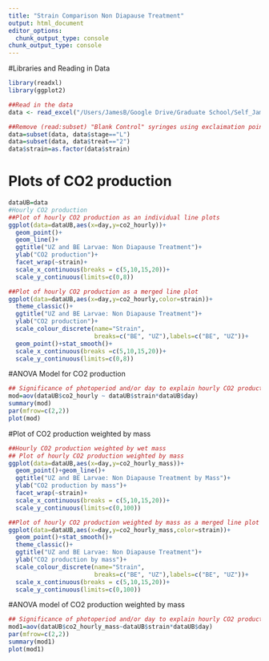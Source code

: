 ```yaml
---
title: "Strain Comparison Non Diapause Treatment"
output: html_document
editor_options: 
  chunk_output_type: console
chunk_output_type: console
---
```

#Libraries and Reading in Data
````r
library(readxl)
library(ggplot2)

##Read in the data
data <- read_excel("/Users/JamesB/Google Drive/Graduate School/Self_JamesTBrown/GitHub/Respirometry/Data/Respir.xlsx", sheet = "Sheet1")

##Remove (read:subset) "Blank Control" syringes using exclaimation point
data=subset(data, data$stage=="L")
data=subset(data, data$treat=="2")
data$strain=as.factor(data$strain)
`````

# Plots of CO2 production
`````r
dataUB=data
#Hourly CO2 production
##Plot of hourly CO2 production as an individual line plots
ggplot(data=dataUB,aes(x=day,y=co2_hourly))+
  geom_point()+
  geom_line()+
  ggtitle("UZ and BE Larvae: Non Diapause Treatment")+
  ylab("CO2 production")+
  facet_wrap(~strain)+
  scale_x_continuous(breaks = c(5,10,15,20))+
  scale_y_continuous(limits=c(0,8))

##Plot of hourly CO2 production as a merged line plot
ggplot(data=dataUB,aes(x=day,y=co2_hourly,color=strain))+
  theme_classic()+
  ggtitle("UZ and BE Larvae: Non Diapause Treatment")+
  ylab("CO2 production")+
  scale_colour_discrete(name="Strain",
                        breaks=c("BE", "UZ"),labels=c("BE", "UZ"))+
  geom_point()+stat_smooth()+
  scale_x_continuous(breaks =c(5,10,15,20))+
  scale_y_continuous(limits=c(0,8))
`````

#ANOVA Model for CO2 production
```r
## Significance of photoperiod and/or day to explain hourly CO2 production 
mod=aov(dataUB$co2_hourly ~ dataUB$strain*dataUB$day)
summary(mod)
par(mfrow=c(2,2))
plot(mod)
```

#Plot of CO2 production weighted by mass
````r
##Hourly CO2 production weighted by wet mass
## Plot of hourly CO2 production weighted by mass
ggplot(data=dataUB,aes(x=day,y=co2_hourly_mass))+
  geom_point()+geom_line()+
  ggtitle("UZ and BE Larvae: Non Diapause Treatment by Mass")+
  ylab("CO2 production by mass")+
  facet_wrap(~strain)+
  scale_x_continuous(breaks = c(5,10,15,20))+
  scale_y_continuous(limits=c(0,100))

##Plot of hourly CO2 production weighted by mass as a merged line plot
ggplot(data=dataUB,aes(x=day,y=co2_hourly_mass,color=strain))+
  geom_point()+stat_smooth()+
  theme_classic()+
  ggtitle("UZ and BE Larvae: Non Diapause Treatment")+
  ylab("CO2 production by mass")+
  scale_colour_discrete(name="Strain",
                        breaks=c("BE", "UZ"),labels=c("BE", "UZ"))+
  scale_x_continuous(breaks = c(5,10,15,20))+
  scale_y_continuous(limits=c(0,100))
````

#ANOVA model of CO2 production weighted by mass
```r
## Significance of photoperiod and/or day to explain hourly CO2 production weighted by mass
mod1=aov(dataUB$co2_hourly_mass~dataUB$strain*dataUB$day)
par(mfrow=c(2,2))
summary(mod1)
plot(mod1)
```